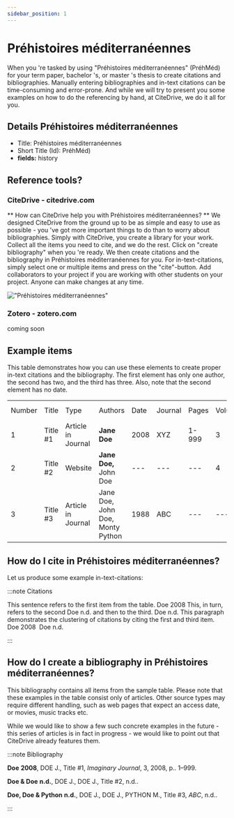 ```yaml
---
sidebar_position: 1
---
```


# Préhistoires méditerranéennes

When you 're tasked by using "Préhistoires méditerranéennes" (PréhMéd) for your term paper, bachelor 's, or master 's thesis to create citations and bibliographies.
Manually entering bibliographies and in-text citations can be time-consuming and error-prone. And while we will try to present you some examples on how to do the referencing by hand, at CiteDrive, we do it all for you.

## Details  Préhistoires méditerranéennes
* Title: Préhistoires méditerranéennes
* Short Title (Id): PréhMéd)
* **fields:** history

## Reference tools?
### CiteDrive - citedrive.com
** How can CiteDrive help you with Préhistoires méditerranéennes? **
We designed CiteDrive from the ground up to be as simple and easy to use as possible - you 've got more important things to do than to worry about bibliographies. Simply with CiteDrive, you create a library for your work. Collect all the items you need to cite, and we do the rest. Click on "create bibliography" when you 're ready. We then create citations and the bibliography in Préhistoires méditerranéennes for you. For in-text-citations, simply select one or multiple items and press on the "cite"-button. Add collaborators to your project if you are working with other students on your project. Anyone can make changes at any time.


!["Préhistoires méditerranéennes"](images/prehistoires-mediterraneennes.svg "Choose Préhistoires méditerranéennes in the CiteDrive App")

### Zotero - zotero.com

coming soon

## Example items

This table demonstrates how you can use these elements to create proper in-text citations and the bibliography. The first element has only one author, the second has two, and the third has three. Also, note that the second element has no date.


<table>
  <tr>
   <td>Number
   </td>
   <td>Title
   </td>
   <td>Type
   </td>
   <td>Authors
   </td>
   <td>Date
   </td>
   <td>Journal
   </td>
   <td>Pages
   </td>
   <td>Volume
   </td>
   <td>Issue
   </td>
   <td>Access Date
   </td>
  </tr>
  <tr>
   <td>1
   </td>
   <td>Title #1
   </td>
   <td>Article in Journal
   </td>
   <td><strong>Jane Doe</strong>
   </td>
   <td>2008
   </td>
   <td>XYZ
   </td>
   <td>1-999
   </td>
   <td>3
   </td>
   <td>2
   </td>
   <td>--
   </td>
  </tr>
  <tr>
   <td>
2
   </td>
   <td>Title #2
   </td>
   <td>Website
   </td>
   <td><strong>Jane Doe, </strong>John Doe
   </td>
   <td>---
   </td>
   <td>---
   </td>
   <td>---
   </td>
   <td>4
   </td>
   <td>---
   </td>
   <td>2020-05-01
   </td>
  </tr>
  <tr>
   <td>3
   </td>
   <td>Title #3
   </td>
   <td>Article in Journal
   </td>
   <td>Jane Doe, John Doe, Monty Python
   </td>
   <td>1988
   </td>
   <td>ABC
   </td>
   <td>---
   </td>
   <td>---
   </td>
   <td>16
   </td>
   <td>---
   </td>
  </tr>
</table>



## How do I cite in  Préhistoires méditerranéennes?

Let us produce some example in-text-citations:

:::note Citations


This sentence refers to the first item from the table. Doe 2008 This, in turn, refers to the second Doe n.d.
and then to the third.  Doe n.d.
This paragraph demonstrates the clustering of citations by citing the first and third item. Doe 2008  Doe n.d.

:::

## How do I create a bibliography in Préhistoires méditerranéennes?

This bibliography contains all items from the sample table. Please note that these examples in the table consist only of articles. Other source types may require different handling, such as web pages that expect an access date, or movies, music tracks etc.

While we would like to show a few such concrete examples in the future - this series of articles is in fact in progress - we would like to point out that CiteDrive already features them.

:::note Bibliography

<b>Doe</b> <b>2008</b>, DOE J., Title #1, <i>Imaginary Journal</i>, 3, 2008, p.. 1–999.

<b>Doe &amp; Doe</b> <b>n.d.</b>, DOE J., DOE J., Title #2, n.d..

<b>Doe, Doe &amp; Python</b> <b>n.d.</b>, DOE J., DOE J., PYTHON M., Title #3, <i>ABC</i>, n.d..



:::


        